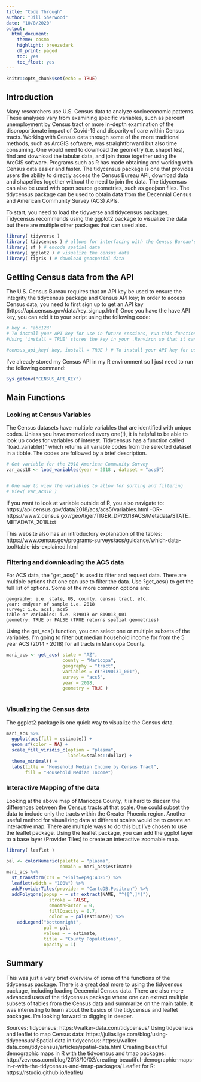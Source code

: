 ```yaml
---
title: "Code Through"
author: "Jill Sherwood"
date: "10/8/2020"
output: 
  html_document:
    theme: cosmo
    highlight: breezedark
    df_print: paged
    toc: yes
    toc_float: yes
---
```


```r
knitr::opts_chunk$set(echo = TRUE)

```

## Introduction

Many researchers use U.S. Census data to analyze socioeconomic patterns. These analyses vary from examining specific variables, such as percent unemployment by Census tract or more in-depth examination of the disproportionate impact of Covid-19 and disparity of care within Census tracts. Working with Census data through some of the more traditional methods, such as ArcGIS software, was straightforward but also time consuming. One would need to download the geometry (i.e. shapefiles), find and download the tabular data, and join those together using the ArcGIS software. Programs such as R has made obtaining and working with Census data easier and faster. The tidycensus package is one that provides users the ability to directly access the Census Bureau API, download data and shapefiles together without the need to join the data. The tidycensus can also be used with open source geometries, such as geojson files. The tidycensus package can be used to obtain data from the Decennial Census and American Community Survey (ACS) APIs.

To start, you need to load the tidyverse and tidycensus packages. Tidycensus recommends using the ggplot2 package to visualize the data but there are multiple other packages that can used also. 

```r

library( tidyverse )
library( tidycensus ) # allows for interfacing with the Census Bureau's decennial census and American Community Survey (ACS) APIs
library( sf ) # encode spatial data
library( ggplot2 ) # visualize the census data
library( tigris ) # download geospatial data

```
## Getting Census data from the API

The U.S. Census Bureau requires that an API key be used to ensure the integrity the tidycensus package and Census API key;
In order to access Census data, you need to first sign up to get an API key (https://api.census.gov/data/key_signup.html)
Once you have the have API key, you can add it to your script using the following code:

```r
# key <- "abc123"
# To install your API key for use in future sessions, run this function with `install = TRUE`.
#Using 'install = TRUE' stores the key in your .Renviron so that it can be accessed later using the Sys.getenv("CENSUS_API_KEY") command.

#census_api_key( key, install = TRUE ) # To install your API key for use in future sessions, run this function with `install = TRUE`.

```

I've already stored my Census API in my R environment so I just need to run the following command:
```r

Sys.getenv("CENSUS_API_KEY")

```

## Main Functions

### Looking at Census Variables
The Census datasets have multiple variables that are identified with unique codes. Unless you have memorized every one(!), it is helpful to be able to look up codes for variables of interest. Tidycensus has a function called "load_variable()" which returns all variable codes from the selected dataset in a tibble. The codes are followed by a brief description. 

```r
# Get variable for the 2018 American Community Survey
var_acs18 <- load_variables(year = 2018 , dataset = "acs5")


# One way to view the variables to allow for sorting and filtering
# View( var_acs18 )

```
If you want to look at variable outside of R, you also navigate to:
  https://api.census.gov/data/2018/acs/acs5/variables.html -OR-
  https://www2.census.gov/geo/tiger/TIGER_DP/2018ACS/Metadata/STATE_METADATA_2018.txt
  
This website also has an introductory explanation of the tables: 
  https://www.census.gov/programs-surveys/acs/guidance/which-data-tool/table-ids-explained.html

### Filtering and downloading the ACS data

For ACS data, the "get_acs()" is used to filter and request data. There are multiple options that one can use to filter the data. Use ?get_acs() to get the full list of options. Some of the more common options are:
    
    geography: i.e. state, US, county, census tract, etc.
    year: endyear of sample i.e. 2018
    survey: i.e. acs1, acs5
    table or variables: i.e. B19013 or B19013_001
    geometry: TRUE or FALSE (TRUE returns spatial geometries)

Using the get_acs() function, you can select one or multiple subsets of the variables. I'm going to filter out median household income for  from the 5 year ACS (2014 - 2018) for all tracts in Maricopa County. 

```r

mari_acs <- get_acs( state = "AZ", 
                     county = "Maricopa",
                     geography = "tract",
                     variables = c("B19013I_001"),
                     survey = "acs5",
                     year = 2018,
                     geometry = TRUE )
                     
```

### Visualizing the Census data

The ggplot2 package is one quick way to visualize the Census data.

```r

mari_acs %>% 
  ggplot(aes(fill = estimate)) + 
  geom_sf(color = NA) +
  scale_fill_viridis_c(option = "plasma",
                       labels=scales::dollar) +
  theme_minimal() +
  labs(title = "Household Median Income by Census Tract",
       fill = "Household Median Income")

```


### Interactive Mapping of the data

Looking at the above map of Maricopa County, it is hard to discern the differences between the Census tracts at that scale. One could subset the data to include only the tracts within the Greater Phoenix region. Another useful method for visualizing data at different scales would be to create an interactive map. There are multiple ways to do this but I've chosen to use the leaflet package. Using the leaflet package, you can add the ggplot layer to a base layer (Provider Tiles) to create an interactive zoomable map.

```r
library( leaflet )

pal <- colorNumeric(palette = "plasma", 
                    domain = mari_acs$estimate)
mari_acs %>%
  st_transform(crs = "+init=epsg:4326") %>% 
  leaflet(width = "100%") %>% 
  addProviderTiles(provider = "CartoDB.Positron") %>%
  addPolygons(popup = ~ str_extract(NAME, "^([^,]*)"),
                stroke = FALSE,
                smoothFactor = 0,
                fillOpacity = 0.7,
                color = ~ pal(estimate)) %>%
    addLegend("bottomright", 
              pal = pal, 
              values = ~ estimate,
              title = "County Populations",
              opacity = 1)

```

## Summary
This was just a very brief overview of some of the functions of the tidycensus package. There is a great deal more to using the tidycensus package, including loading Decennial Census data. There are also more advanced uses of the tidycensus package where one can extract multiple subsets of tables from the Census data and summarize on the main table. It was interesting to learn about the basics of the tidycensus and leaflet packages. I'm looking forward to digging in deeper. 


Sources:
tidycensus: https://walker-data.com/tidycensus/
Using tidycensus and leaflet to map Census data: https://juliasilge.com/blog/using-tidycensus/
Spatial data in tidycensus: https://walker-data.com/tidycensus/articles/spatial-data.html
Creating beautiful demographic maps in R with the tidycensus and tmap packages: http://zevross.com/blog/2018/10/02/creating-beautiful-demographic-maps-in-r-with-the-tidycensus-and-tmap-packages/
Leaflet for R: https://rstudio.github.io/leaflet/























